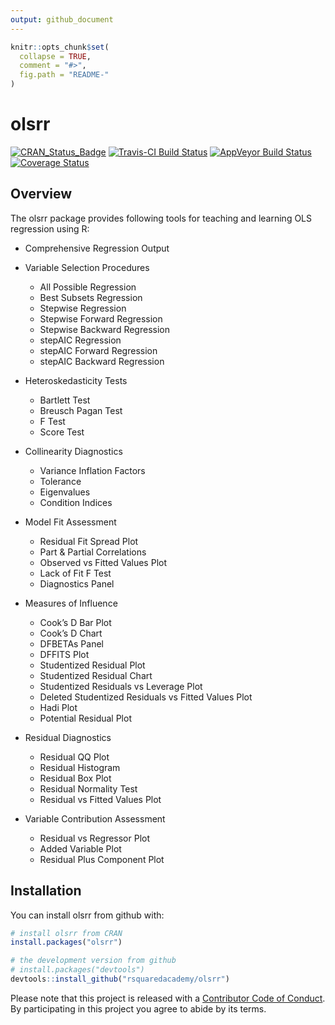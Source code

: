 ```yaml
---
output: github_document
---
```


<!-- README.md is generated from README.Rmd. Please edit that file -->

```r
knitr::opts_chunk$set(
  collapse = TRUE,
  comment = "#>",
  fig.path = "README-"
)
```

# olsrr

[![CRAN_Status_Badge](http://www.r-pkg.org/badges/version/olsrr)](https://cran.r-project.org/package=olsrr)
[![Travis-CI Build Status](https://travis-ci.org/rsquaredacademy/olsrr.svg?branch=master)](https://travis-ci.org/rsquaredacademy/olsrr)
[![AppVeyor Build Status](https://ci.appveyor.com/api/projects/status/github/rsquaredacademy/olsrr?branch=master&svg=true)](https://ci.appveyor.com/project/rsquaredacademy/olsrr)
[![Coverage Status](https://img.shields.io/codecov/c/github/rsquaredacademy/olsrr/master.svg)](https://codecov.io/github/rsquaredacademy/olsrr?branch=master)

## Overview

The olsrr package provides following tools for teaching and learning OLS regression using R:

- Comprehensive Regression Output

- Variable Selection Procedures
	- All Possible Regression
	- Best Subsets Regression
	- Stepwise Regression
	- Stepwise Forward Regression
	- Stepwise Backward Regression
	- stepAIC Regression
	- stepAIC Forward Regression
	- stepAIC Backward Regression

- Heteroskedasticity Tests
	- Bartlett Test
	- Breusch Pagan Test
	- F Test
	- Score Test

- Collinearity Diagnostics
	- Variance Inflation Factors
	- Tolerance
	- Eigenvalues
	- Condition Indices

- Model Fit Assessment
	- Residual Fit Spread Plot
	- Part & Partial Correlations
	- Observed vs Fitted Values Plot
	- Lack of Fit F Test
	- Diagnostics Panel

- Measures of Influence
	- Cook's D Bar Plot
	- Cook's D Chart
	- DFBETAs Panel
	- DFFITS Plot
	- Studentized Residual Plot
	- Studentized Residual Chart
	- Studentized Residuals vs Leverage Plot
	- Deleted Studentized Residuals vs Fitted Values Plot
	- Hadi Plot
	- Potential Residual Plot

- Residual Diagnostics
	- Residual QQ Plot
	- Residual Histogram
	- Residual Box Plot
	- Residual Normality Test
	- Residual vs Fitted Values Plot

- Variable Contribution Assessment
	- Residual vs Regressor Plot
	- Added Variable Plot
	- Residual Plus Component Plot


## Installation

You can install olsrr from github with:

```r
# install olsrr from CRAN
install.packages("olsrr")

# the development version from github
# install.packages("devtools")
devtools::install_github("rsquaredacademy/olsrr")
```

Please note that this project is released with a [Contributor Code of Conduct](CONDUCT.md). By participating in this project you agree to abide by its terms.

